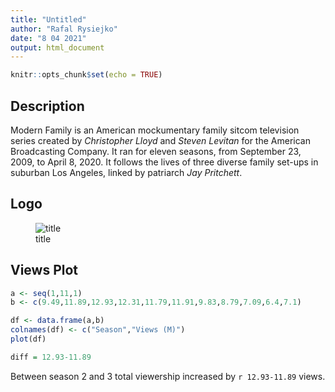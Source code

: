 ```yaml
---
title: "Untitled"
author: "Rafal Rysiejko"
date: "8 04 2021"
output: html_document
---
```


```r
knitr::opts_chunk$set(echo = TRUE)
```

## Description

Modern Family is an American mockumentary family sitcom television series created by *Christopher Lloyd* and *Steven Levitan* for the American Broadcasting Company. It ran for eleven seasons, from September 23, 2009, to April 8, 2020. It follows the lives of three diverse family set-ups in suburban Los Angeles, linked by patriarch *Jay Pritchett*.

## Logo

![title](Modernfamily.png)

## Views Plot

```r
a <- seq(1,11,1)
b <- c(9.49,11.89,12.93,12.31,11.79,11.91,9.83,8.79,7.09,6.4,7.1)

df <- data.frame(a,b)
colnames(df) <- c("Season","Views (M)")
plot(df)
```
```r
diff = 12.93-11.89

```

Between season 2 and 3 total viewership increased by `r 12.93-11.89` views.